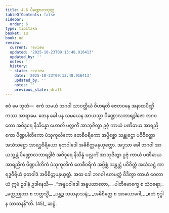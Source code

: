 ```yaml
---
title: 4.6 ပိဏ္ဍောလသုတ္တ
tableOfContents: false
sidebar:
  order: 6
type: tipitaka
basket: su
book: ud
review:
  current: review
  updated: '2025-10-23T09:13:48.916413'
  updated_by: ''
  notes: ''
  history:
  - state: review
    date: '2025-10-23T09:13:48.916413'
    updated_by: ''
    notes: ''
    previous_state: draft
---
```



<ReviewStatus review={frontmatter.review} showDetails={true} />

<HypothesisAnnotation frontmatter={frontmatter} />

<DynamicBreadcrumb />

<Division number="36" book="ud" e="ch" v="18" p="127">

<Paragraph number="308" book="ud">
ဧဝံ မေ သုတံ—  ဧကံ သမယံ ဘဂဝါ သာဝတ္ထိယံ ဝိဟရတိ ဇေတဝနေ အနာထပိဏ္ဍိကဿ အာရာမေ. တေန ခေါ ပန သမယေန အာယသ္မာ ပိဏ္ဍောလဘာရဒွါဇော ဘဂဝတော အဝိဒူရေ နိသိန္နော ဟောတိ ပလ္လင်္ကံ အာဘုဇိတွာ ဥဇုံ ကာယံ ပဏိဓာယ အာရညိကော ပိဏ္ဍပါတိကော ပံသုကူလိကော တေစီဝရိကော အပ္ပိစ္ဆော သန္တုဋ္ဌော ပဝိဝိတ္တော အသံသဋ္ဌော အာရဒ္ဓဝီရိယော ဓုတဝါဒေါ အဓိစိတ္တမနုယုတ္တော.
</Paragraph>

<Paragraph number="309" book="ud">
အဒ္ဒသာ ခေါ ဘဂဝါ အာယသ္မန္တံ ပိဏ္ဍောလဘာရဒွါဇံ အဝိဒူရေ နိသိန္နံ ပလ္လင်္ကံ အာဘုဇိတွာ ဥဇုံ ကာယံ ပဏိဓာယ အာရညိကံ ပိဏ္ဍပါတိကံ ပံသုကူလိကံ တေစီဝရိကံ အပ္ပိစ္ဆံ သန္တုဋ္ဌံ ပဝိဝိတ္တံ အသံသဋ္ဌံ အာရဒ္ဓဝီရိယံ ဓုတဝါဒံ အဓိစိတ္တမနုယုတ္တံ.
</Paragraph>

<Paragraph number="310" book="ud">
အထ ခေါ ဘဂဝါ ဧတမတ္ထံ ဝိဒိတွာ တာယံ ဝေလာယံ ဣမံ ဥဒါနံ ဥဒါနေသိ—
</Paragraph>

<Paragraph number="311" type="verses" book="ud">
_“အနူပဝါဒေါ အနူပဃာတော,_  
_ပါတိမောက္ခေ စ သံဝရော;_  
_မတ္တညုတာ စ ဘတ္တသ္မိံ,_  
_ပန္တဉ္စ သယနာသနံ;_  
_အဓိစိတ္တေ စ အာယောဂေါ,_  
_ဧတံ ဗုဒ္ဓါန သာသနန်”တိ. (45)_  


</Paragraph>
</Division>

<Paragraph number="312" type="center" book="ud">
ဆဋ္ဌံ.
</Paragraph>